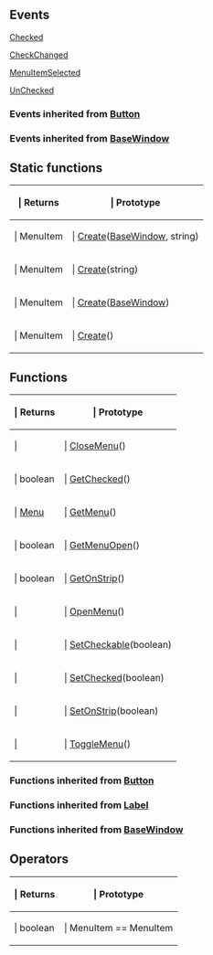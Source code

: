 ==Events==

{{Lua/Events_Prefix}}

[[Lua/Client/MenuItem/Events/Checked|Checked]]

[[Lua/Client/MenuItem/Events/CheckChanged|CheckChanged]]

[[Lua/Client/MenuItem/Events/MenuItemSelected|MenuItemSelected]]

[[Lua/Client/MenuItem/Events/UnChecked|UnChecked]]

===Events inherited from [[Lua/Client/Button|Button]]===

{{Lua/Client/Button/Events}}

===Events inherited from [[Lua/Client/BaseWindow|BaseWindow]]===

{{Lua/Client/BaseWindow/Events}}

{{Lua/Events_Suffix}}

==Static functions==

{{Lua/Table_Prefix}}
{| {{Lua/Table_Header}}
!{{Lua/Column_Style/Returns_List}} | Returns
!{{Lua/Column_Style/Prototype_List}} | Prototype
|-
|{{Lua/Cell_Style/Returns_List}} | MenuItem
|{{Lua/Cell_Style/Prototype_List}} | [[Lua/Client/MenuItem/Static Functions/Create|Create]]([[Lua/Client/BaseWindow|BaseWindow]], string)
|-
|{{Lua/Cell_Style/Returns_List}} | MenuItem
|{{Lua/Cell_Style/Prototype_List}} | [[Lua/Client/MenuItem/Static Functions/Create|Create]](string)
|-
|{{Lua/Cell_Style/Returns_List}} | MenuItem
|{{Lua/Cell_Style/Prototype_List}} | [[Lua/Client/MenuItem/Static Functions/Create|Create]]([[Lua/Client/BaseWindow|BaseWindow]])
|-
|{{Lua/Cell_Style/Returns_List}} | MenuItem
|{{Lua/Cell_Style/Prototype_List}} | [[Lua/Client/MenuItem/Static Functions/Create|Create]]()
|} {{Lua/Table_Suffix}}

==Functions==

{{Lua/Table_Prefix}}
{| {{Lua/Table_Header}}
!{{Lua/Column_Style/Returns_List}} | Returns
!{{Lua/Column_Style/Prototype_List}} | Prototype
|-
|{{Lua/Cell_Style/Returns_List}} | 
|{{Lua/Cell_Style/Prototype_List}} | [[Lua/Client/MenuItem/Functions/CloseMenu|CloseMenu]]()
|-
|{{Lua/Cell_Style/Returns_List}} | boolean
|{{Lua/Cell_Style/Prototype_List}} | [[Lua/Client/MenuItem/Functions/GetChecked|GetChecked]]()
|-
|{{Lua/Cell_Style/Returns_List}} | [[Lua/Client/Menu|Menu]]
|{{Lua/Cell_Style/Prototype_List}} | [[Lua/Client/MenuItem/Functions/GetMenu|GetMenu]]()
|-
|{{Lua/Cell_Style/Returns_List}} | boolean
|{{Lua/Cell_Style/Prototype_List}} | [[Lua/Client/MenuItem/Functions/GetMenuOpen|GetMenuOpen]]()
|-
|{{Lua/Cell_Style/Returns_List}} | boolean
|{{Lua/Cell_Style/Prototype_List}} | [[Lua/Client/MenuItem/Functions/GetOnStrip|GetOnStrip]]()
|-
|{{Lua/Cell_Style/Returns_List}} | 
|{{Lua/Cell_Style/Prototype_List}} | [[Lua/Client/MenuItem/Functions/OpenMenu|OpenMenu]]()
|-
|{{Lua/Cell_Style/Returns_List}} | 
|{{Lua/Cell_Style/Prototype_List}} | [[Lua/Client/MenuItem/Functions/SetCheckable|SetCheckable]](boolean)
|-
|{{Lua/Cell_Style/Returns_List}} | 
|{{Lua/Cell_Style/Prototype_List}} | [[Lua/Client/MenuItem/Functions/SetChecked|SetChecked]](boolean)
|-
|{{Lua/Cell_Style/Returns_List}} | 
|{{Lua/Cell_Style/Prototype_List}} | [[Lua/Client/MenuItem/Functions/SetOnStrip|SetOnStrip]](boolean)
|-
|{{Lua/Cell_Style/Returns_List}} | 
|{{Lua/Cell_Style/Prototype_List}} | [[Lua/Client/MenuItem/Functions/ToggleMenu|ToggleMenu]]()
|} {{Lua/Table_Suffix}}

===Functions inherited from [[Lua/Client/Button|Button]]===

{{Lua/Client/Button/Functions}}

===Functions inherited from [[Lua/Client/Label|Label]]===

{{Lua/Client/Label/Functions}}

===Functions inherited from [[Lua/Client/BaseWindow|BaseWindow]]===

{{Lua/Client/BaseWindow/Functions}}

==Operators==

{{Lua/Table_Prefix}}
{| {{Lua/Table_Header}}
!{{Lua/Column_Style/Returns_List}} | Returns
!{{Lua/Column_Style/Prototype_List}} | Prototype
|-
|{{Lua/Cell_Style/Returns_List}} | boolean
|{{Lua/Cell_Style/Prototype_List}} | MenuItem == MenuItem
|} {{Lua/Table_Suffix}}
